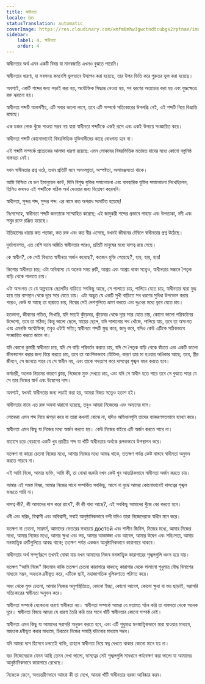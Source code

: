 ```yaml
---
title: স্বাধীনতা
locale: bn
statusTranslation: automatic
coverImage: https://res.cloudinary.com/xmfm6mhw3gwctndtcubgx2rptnae/image/upload/v1741354419/small_cover_la_gran_rebelion_28716e29d2.webp
sidebar:
    label: 4. স্বাধীনতা
    order: 4
---
```

স্বাধীনতার অর্থ এমন একটি বিষয় যা মানবজাতি এখনও বুঝতে পারেনি।

স্বাধীনতার ধারণা, যা সবসময় কমবেশি ভুলভাবে উত্থাপন করা হয়েছে, তার উপর ভিত্তি করে গুরুতর ভুল করা হয়েছে।

অবশ্যই, একটি শব্দের জন্য লড়াই করা হয়, অযৌক্তিক সিদ্ধান্ত নেওয়া হয়, সব ধরণের অত্যাচার করা হয় এবং যুদ্ধক্ষেত্রে রক্ত ​​ঝরানো হয়।

স্বাধীনতা শব্দটি আকর্ষণীয়, এটি সবার ভালো লাগে, তবে এটি সম্পর্কে সত্যিকারের উপলব্ধি নেই, এই শব্দটি নিয়ে বিভ্রান্তি রয়েছে।

এক ডজন লোক খুঁজে পাওয়া সম্ভব নয় যারা স্বাধীনতা শব্দটিকে একই রূপে এবং একই উপায়ে সংজ্ঞায়িত করে।

স্বাধীনতা শব্দটি কোনোভাবেই বিষয়ভিত্তিক যুক্তিবাদীদের কাছে বোধগম্য হবে না।

এই শব্দটি সম্পর্কে প্রত্যেকের আলাদা ধারণা রয়েছে: এমন লোকদের বিষয়ভিত্তিক মতামত যাদের মধ্যে কোনো বস্তুনিষ্ঠ বাস্তবতা নেই।

যখন স্বাধীনতার প্রশ্ন ওঠে, তখন প্রতিটি মনে অসংলগ্নতা, অস্পষ্টতা, অসামঞ্জস্যতা থাকে।

আমি নিশ্চিত যে ডন ইমানুয়েল কান্ট, যিনি বিশুদ্ধ যুক্তির সমালোচনা এবং ব্যবহারিক যুক্তির সমালোচনা লিখেছিলেন, তিনিও কখনও এই শব্দটিকে সঠিক অর্থ দেওয়ার জন্য বিশ্লেষণ করেননি।

স্বাধীনতা, সুন্দর শব্দ, সুন্দর শব্দ: এর নামে কত অপরাধ সংঘটিত হয়েছে!

নিঃসন্দেহে, স্বাধীনতা শব্দটি জনতাকে সম্মোহিত করেছে; এই জাদুকরী শব্দের প্রভাবে পাহাড় এবং উপত্যকা, নদী এবং সমুদ্র রক্তে রঞ্জিত হয়েছে।

ইতিহাসের ধারায় কত পতাকা, কত রক্ত ​​এবং কত বীর এসেছে, যখনই জীবনের টেবিলে স্বাধীনতার প্রশ্ন উঠেছে।

দুর্ভাগ্যবশত, এত বেশি দামে অর্জিত স্বাধীনতার পরেও, প্রতিটি মানুষের মধ্যে দাসত্ব রয়ে গেছে।

কে স্বাধীন?, কে সেই বিখ্যাত স্বাধীনতা অর্জন করেছে?, কতজন মুক্তি পেয়েছে?, হায়, হায়, হায়!

কিশোর স্বাধীনতা চায়; এটা অবিশ্বাস্য যে অনেক সময় রুটি, আশ্রয় এবং আশ্রয় থাকা সত্ত্বেও, স্বাধীনতার সন্ধানে পৈতৃক বাড়ি থেকে পালাতে চায়।

এটা অসংগত যে যে অল্পবয়স্ক ছেলেটির বাড়িতে সবকিছু আছে, সে পালাতে চায়, পালিয়ে যেতে চায়, স্বাধীনতার দ্বারা মুগ্ধ হয়ে তার বাসস্থান থেকে দূরে সরে যেতে চায়। এটা অদ্ভুত যে একটি সুখী বাড়িতে সব ধরণের সুবিধা উপভোগ করার পরেও, কেউ যা আছে তা হারাতে চায়, বিশ্বের সেই দেশগুলিতে ভ্রমণ করতে এবং দুঃখের মধ্যে ডুবে যেতে চায়।

হতভাগ্য, জীবনের পতিত, ভিখারি, যদি সত্যই কুঁড়েঘর, কুঁড়েঘর থেকে দূরে সরে যেতে চায়, কোনো ভালো পরিবর্তনের উদ্দেশ্যে, তবে তা সঠিক; কিন্তু ভালো ছেলে, মায়ের ছেলে, যদি পালানোর পথ খোঁজে, পালিয়ে যায়, তবে তা অসংগত এবং এমনকি অযৌক্তিক; তবুও এটাই সত্যি; স্বাধীনতা শব্দটি মুগ্ধ করে, জাদু করে, যদিও কেউ এটিকে সঠিকভাবে সংজ্ঞায়িত করতে জানে না।

যদি কোনো কুমারী স্বাধীনতা চায়, যদি সে বাড়ি পরিবর্তন করতে চায়, যদি সে পৈতৃক বাড়ি থেকে বাঁচতে এবং একটি ভালো জীবনযাপন করার জন্য বিয়ে করতে চায়, তবে তা আংশিকভাবে যৌক্তিক, কারণ তার মা হওয়ার অধিকার আছে; তবে, স্ত্রীর জীবনে, সে জানতে পারে যে সে স্বাধীন নয়, এবং তাকে পদত্যাগ করে দাসত্বের শৃঙ্খল বহন করতে হবে।

কর্মচারী, অনেক নিয়মের কারণে ক্লান্ত, নিজেকে মুক্ত দেখতে চায়, এবং যদি সে স্বাধীন হতে পারে তবে সে বুঝতে পারে যে সে তার নিজের স্বার্থ এবং উদ্বেগের দাস।

অবশ্যই, যখনই স্বাধীনতার জন্য লড়াই করা হয়, আমরা বিজয় সত্ত্বেও হতাশ হই।

স্বাধীনতার নামে এত রক্ত ​​অযথা ঝরানো হয়েছে, তবুও আমরা নিজেদের এবং অন্যদের দাস।

লোকেরা এমন শব্দ নিয়ে ঝগড়া করে যা তারা কখনই বোঝে না, যদিও অভিধানগুলি তাদের ব্যাকরণগতভাবে ব্যাখ্যা করে।

স্বাধীনতা এমন কিছু যা নিজের মধ্যে অর্জন করতে হয়। কেউ নিজের বাইরে এটি অর্জন করতে পারে না।

বাতাসে চড়ে বেড়ানো একটি খুব প্রাচ্যীয় শব্দ যা খাঁটি স্বাধীনতার অর্থকে রূপকভাবে উপস্থাপন করে।

যতক্ষণ না কারো চেতনা নিজের মধ্যে, আমার নিজের মধ্যে আবদ্ধ থাকে, ততক্ষণ পর্যন্ত কেউ বাস্তবে স্বাধীনতা অনুভব করতে পারবে না।

এই আমি নিজে, আমার ব্যক্তি, আমি কী, তা বোঝা জরুরি যখন কেউ খুব আন্তরিকভাবে স্বাধীনতা অর্জন করতে চায়।

আমার এই সমস্ত বিষয়, আমার নিজের সাথে সম্পর্কিত সবকিছু, আগে না বুঝে আমরা কোনোভাবেই দাসত্বের শৃঙ্খল ভাঙতে পারি না।

দাসত্ব কী?, কী আমাদের দাস করে রাখে?, কী কী বাধা আছে?, এই সবকিছু আমাদের খুঁজে বের করতে হবে।

ধনী এবং দরিদ্র, বিশ্বাসী এবং অবিশ্বাসী, সবাই আনুষ্ঠানিকভাবে বন্দী যদিও তারা নিজেদেরকে স্বাধীন মনে করে।

যতক্ষণ না চেতনা, সারমর্ম, আমাদের ভেতরের সবচেয়ে достой এবং শালীন জিনিস, নিজের মধ্যে, আমার নিজের মধ্যে, আমার নিজের মধ্যে, আমার ক্ষুধা এবং ভয়, আমার আকাঙ্ক্ষা এবং আবেগ, আমার উদ্বেগ এবং সহিংসতা, আমার মনস্তাত্ত্বিক ত্রুটিগুলিতে আবদ্ধ থাকে; ততক্ষণ পর্যন্ত একজন আনুষ্ঠানিকভাবে কারাগারে থাকবে।

স্বাধীনতার অর্থ সম্পূর্ণরূপে তখনই বোঝা যায় যখন আমাদের নিজস্ব মনস্তাত্ত্বিক কারাগারের শৃঙ্খলগুলি ধ্বংস হয়ে যায়।

যতক্ষণ "আমি নিজে" বিদ্যমান থাকি ততক্ষণ চেতনা কারাগারে থাকবে; কারাগার থেকে পালানো শুধুমাত্র বৌদ্ধ বিনাশের মাধ্যমে সম্ভব, অহংকে দ্রবীভূত করে, এটিকে ছাই, মহাজাগতিক ধূলিকণাতে পরিণত করে।

অহং থেকে মুক্ত চেতনা, আমার নিজের অনুপস্থিতিতে, কোনো ইচ্ছা, কোনো আবেগ, কোনো ক্ষুধা বা ভয় ছাড়াই, সরাসরি সত্যিকারের স্বাধীনতা অনুভব করে।

স্বাধীনতা সম্পর্কে যেকোনো ধারণা স্বাধীনতা নয়। স্বাধীনতা সম্পর্কে আমরা যে মতামত গঠন করি তা বাস্তবতা থেকে অনেক দূরে। স্বাধীনতা বিষয়ে আমরা যে ধারণা তৈরি করি তার সাথে খাঁটি স্বাধীনতার কোনো সম্পর্ক নেই।

স্বাধীনতা এমন কিছু যা আমাদের সরাসরি অনুভব করতে হবে, এবং এটি শুধুমাত্র মনস্তাত্ত্বিকভাবে মারা যাওয়ার মাধ্যমে, অহংকে দ্রবীভূত করার মাধ্যমে, চিরতরে নিজের সমাপ্তি ঘটানোর মাধ্যমে সম্ভব।

যদি আমরা দাস হিসেবে চলতেই থাকি, তাহলে স্বাধীনতা নিয়ে স্বপ্ন দেখতে থাকার কোনো মানে হয় না।

বরং নিজেদেরকে যেমন আছি তেমন দেখা ভালো, দাসত্বের সেই শৃঙ্খলগুলি সাবধানে পর্যবেক্ষণ করা ভালো যা আমাদের আনুষ্ঠানিকভাবে কারাগারে রেখেছে।

নিজেকে জেনে, অভ্যন্তরীণভাবে আমরা কী তা দেখে, আমরা খাঁটি স্বাধীনতার দরজা আবিষ্কার করব।

